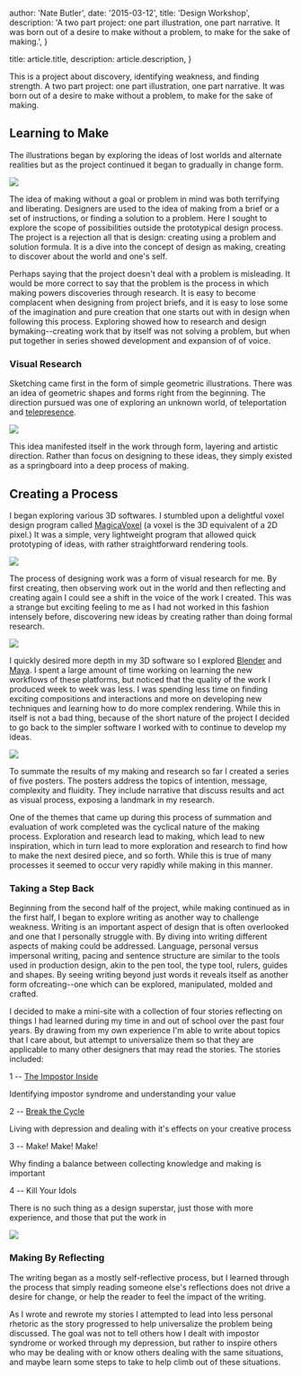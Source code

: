 
  author: 'Nate Butler',
  date: '2015-03-12',
  title: 'Design Workshop',
  description:
    'A two part project: one part illustration, one part narrative. It was born out of a desire to make without a problem, to make for the sake of making.',
}

  title: article.title,
  description: article.description,
}


This is a project about discovery, identifying weakness, and finding strength. A two part project: one part illustration, one part narrative. It was born out of a desire to make without a problem, to make for the sake of making.

## Learning to Make

The illustrations began by exploring the ideas of lost worlds and alternate realities but as the project continued it began to gradually in change form.

![](https://uploads-ssl.webflow.com/60453108a750bf32c24d79eb/604de9c7045b2871f8dd2937_3cad372114c195ca0b4b871146abe869f2b9c6c5-intro_quote.8b6ff64a31790288f1b061ccc4fe027a54591f84.jpeg)

The idea of making without a goal or problem in mind was both terrifying and liberating. Designers are used to the idea of making from a brief or a set of instructions, or finding a solution to a problem. Here I sought to explore the scope of possibilities outside the prototypical design process. The project is a rejection all that is design: creating using a problem and solution formula. It is a dive into the concept of design as making, creating to discover about the world and one's self.

Perhaps saying that the project doesn't deal with a problem is misleading. It would be more correct to say that the problem is the process in which making powers discoveries through research. It is easy to become complacent when designing from project briefs, and it is easy to lose some of the imagination and pure creation that one starts out with in design when following this process. Exploring showed how to research and design bymaking--creating work that by itself was not solving a problem, but when put together in series showed development and expansion of of voice.

### Visual Research

Sketching came first in the form of simple geometric illustrations. There was an idea of geometric shapes and forms right from the beginning. The direction pursued was one of exploring an unknown world, of teleportation and [telepresence](https://www.google.ca/webhp?sourceid=chrome-instant&ion=1&espv=2&ie=UTF-8#newwindow=1&q=define+telepresence).

![](https://uploads-ssl.webflow.com/60453108a750bf32c24d79eb/604de9e326e7a46c887a1f6d_1b5f46c97973dab91d5b86d136518cf8ca8e71cc-workshop_process_1.8b6ff64a31790288f1b061ccc4fe027a54591f84.png)

This idea manifested itself in the work through form, layering and artistic direction. Rather than focus on designing to these ideas, they simply existed as a springboard into a deep process of making.

## Creating a Process

I began exploring various 3D softwares. I stumbled upon a delightful voxel design program called [MagicaVoxel](https://ephtracy.github.io/) (a voxel is the 3D equivalent of a 2D pixel.) It was a simple, very lightweight program that allowed quick prototyping of ideas, with rather straightforward rendering tools.

![](https://uploads-ssl.webflow.com/60453108a750bf32c24d79eb/604dea0ef02e1e5b9a35ed5a_55ead82dee7cfe24bdaa6ff7affb0dceb4b8e8ef-workshop_process_2b_four.8b6ff64a31790288f1b061ccc4fe027a54591f84.png)

The process of designing work was a form of visual research for me. By first creating, then observing work out in the world and then reflecting and creating again I could see a shift in the voice of the work I created. This was a strange but exciting feeling to me as I had not worked in this fashion intensely before, discovering new ideas by creating rather than doing formal research.

![](https://uploads-ssl.webflow.com/60453108a750bf32c24d79eb/604dea2894532bee05ab0371_314537295b7dcdf0ed114acd530a129b4f51c83f-workshop_process_3.8b6ff64a31790288f1b061ccc4fe027a54591f84.png)

I quickly desired more depth in my 3D software so I explored [Blender](https://www.blender.org/) and [Maya](http://www.autodesk.com/products/maya/overview). I spent a large amount of time working on learning the new workflows of these platforms, but noticed that the quality of the work I produced week to week was less. I was spending less time on finding exciting compositions and interactions and more on developing new techniques and learning how to do more complex rendering. While this in itself is not a bad thing, because of the short nature of the project I decided to go back to the simpler software I worked with to continue to develop my ideas.

![](https://uploads-ssl.webflow.com/60453108a750bf32c24d79eb/604dea384fc50c0b5bd7715e_0307581492c202dfc6d39d47d2d5dd03794fbb17-workshop_semseter_1.8b6ff64a31790288f1b061ccc4fe027a54591f84.png)

To summate the results of my making and research so far I created a series of five posters. The posters address the topics of intention, message, complexity and fluidity. They include narrative that discuss results and act as visual process, exposing a landmark in my research.

One of the themes that came up during this process of summation and evaluation of work completed was the cyclical nature of the making process. Exploration and research lead to making, which lead to new inspiration, which in turn lead to more exploration and research to find how to make the next desired piece, and so forth. While this is true of many processes it seemed to occur very rapidly while making in this manner.

### Taking a Step Back

Beginning from the second half of the project, while making continued as in the first half, I began to explore writing as another way to challenge weakness. Writing is an important aspect of design that is often overlooked and one that I personally struggle with. By diving into writing different aspects of making could be addressed. Language, personal versus impersonal writing, pacing and sentence structure are similar to the tools used in production design, akin to the pen tool, the type tool, rulers, guides and shapes. By seeing writing beyond just words it reveals itself as another form ofcreating--one which can be explored, manipulated, molded and crafted.

I decided to make a mini-site with a collection of four stories reflecting on things I had learned during my time in and out of school over the past four years. By drawing from my own experience I'm able to write about topics that I care about, but attempt to universalize them so that they are applicable to many other designers that may read the stories. The stories included:

1 -- [The Impostor Inside](https://iamnbutler.medium.com/the-impostor-inside-551ab8014cc3)

Identifying impostor syndrome and understanding your value

2 -- [Break the Cycle](https://iamnbutler.medium.com/break-the-cycle-39d11a98146)

Living with depression and dealing with it's effects on your creative process

3 -- Make! Make! Make!

Why finding a balance between collecting knowledge and making is important

4 -- Kill Your Idols

There is no such thing as a design superstar, just those with more experience, and those that put the work in

![](https://uploads-ssl.webflow.com/60453108a750bf32c24d79eb/604dea7c0c8132119d3eeaaf_034824e6ec19ef9e776bf805abd6aaf93ddb38fc-workshop_writing_1.8b6ff64a31790288f1b061ccc4fe027a54591f84.jpeg)

### Making By Reflecting

The writing began as a mostly self-reflective process, but I learned through the process that simply reading someone else's reflections does not drive a desire for change, or help the reader to feel the impact of the writing.

As I wrote and rewrote my stories I attempted to lead into less personal rhetoric as the story progressed to help universalize the problem being discussed. The goal was not to tell others how I dealt with impostor syndrome or worked through my depression, but rather to inspire others who may be dealing with or know others dealing with the same situations, and maybe learn some steps to take to help climb out of these situations.
